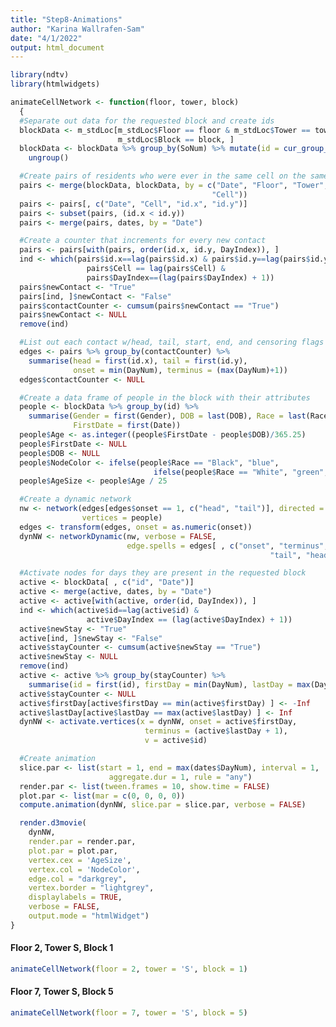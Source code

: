 ```yaml
---
title: "Step8-Animations"
author: "Karina Wallrafen-Sam"
date: "4/1/2022"
output: html_document
---
```


```r
library(ndtv)
library(htmlwidgets)

animateCellNetwork <- function(floor, tower, block)
  {
  #Separate out data for the requested block and create ids
  blockData <- m_stdLoc[m_stdLoc$Floor == floor & m_stdLoc$Tower == tower &
                        m_stdLoc$Block == block, ]
  blockData <- blockData %>% group_by(SoNum) %>% mutate(id = cur_group_id()) %>%
    ungroup()

  #Create pairs of residents who were ever in the same cell on the same day
  pairs <- merge(blockData, blockData, by = c("Date", "Floor", "Tower", "Block",
                                             "Cell"))
  pairs <- pairs[, c("Date", "Cell", "id.x", "id.y")]
  pairs <- subset(pairs, (id.x < id.y))
  pairs <- merge(pairs, dates, by = "Date")

  #Create a counter that increments for every new contact
  pairs <- pairs[with(pairs, order(id.x, id.y, DayIndex)), ]
  ind <- which(pairs$id.x==lag(pairs$id.x) & pairs$id.y==lag(pairs$id.y) &
                 pairs$Cell == lag(pairs$Cell) &
                 pairs$DayIndex==(lag(pairs$DayIndex) + 1))
  pairs$newContact <- "True"
  pairs[ind, ]$newContact <- "False"
  pairs$contactCounter <- cumsum(pairs$newContact == "True")
  pairs$newContact <- NULL
  remove(ind)

  #List out each contact w/head, tail, start, end, and censoring flags
  edges <- pairs %>% group_by(contactCounter) %>%
    summarise(head = first(id.x), tail = first(id.y),
              onset = min(DayNum), terminus = (max(DayNum)+1))
  edges$contactCounter <- NULL

  #Create a data frame of people in the block with their attributes
  people <- blockData %>% group_by(id) %>%
    summarise(Gender = first(Gender), DOB = last(DOB), Race = last(Race),
              FirstDate = first(Date))
  people$Age <- as.integer((people$FirstDate - people$DOB)/365.25)
  people$FirstDate <- NULL
  people$DOB <- NULL
  people$NodeColor <- ifelse(people$Race == "Black", "blue",
                                ifelse(people$Race == "White", "green", "red"))
  people$AgeSize <- people$Age / 25

  #Create a dynamic network
  nw <- network(edges[edges$onset == 1, c("head", "tail")], directed = FALSE,
                vertices = people)
  edges <- transform(edges, onset = as.numeric(onset))
  dynNW <- networkDynamic(nw, verbose = FALSE, 
                          edge.spells = edges[ , c("onset", "terminus",
                                                          "tail", "head")])

  #Activate nodes for days they are present in the requested block
  active <- blockData[ , c("id", "Date")]
  active <- merge(active, dates, by = "Date")
  active <- active[with(active, order(id, DayIndex)), ]
  ind <- which(active$id==lag(active$id) &
                 active$DayIndex == (lag(active$DayIndex) + 1))
  active$newStay <- "True"
  active[ind, ]$newStay <- "False"
  active$stayCounter <- cumsum(active$newStay == "True")
  active$newStay <- NULL
  remove(ind)
  active <- active %>% group_by(stayCounter) %>%
    summarise(id = first(id), firstDay = min(DayNum), lastDay = max(DayNum))
  active$stayCounter <- NULL
  active$firstDay[active$firstDay == min(active$firstDay) ] <- -Inf
  active$lastDay[active$lastDay == max(active$lastDay) ] <- Inf
  dynNW <- activate.vertices(x = dynNW, onset = active$firstDay,
                              terminus = (active$lastDay + 1),
                              v = active$id)

  #Create animation
  slice.par <- list(start = 1, end = max(dates$DayNum), interval = 1,
                      aggregate.dur = 1, rule = "any")
  render.par <- list(tween.frames = 10, show.time = FALSE)
  plot.par <- list(mar = c(0, 0, 0, 0))
  compute.animation(dynNW, slice.par = slice.par, verbose = FALSE)

  render.d3movie(
    dynNW,
    render.par = render.par,
    plot.par = plot.par,
    vertex.cex = 'AgeSize',
    vertex.col = 'NodeColor',
    edge.col = "darkgrey",
    vertex.border = "lightgrey",
    displaylabels = TRUE,
    verbose = FALSE,
    output.mode = "htmlWidget")
}
```

#### Floor 2, Tower S, Block 1

```r
animateCellNetwork(floor = 2, tower = 'S', block = 1)
```

#### Floor 7, Tower S, Block 5

```r
animateCellNetwork(floor = 7, tower = 'S', block = 5)
```
